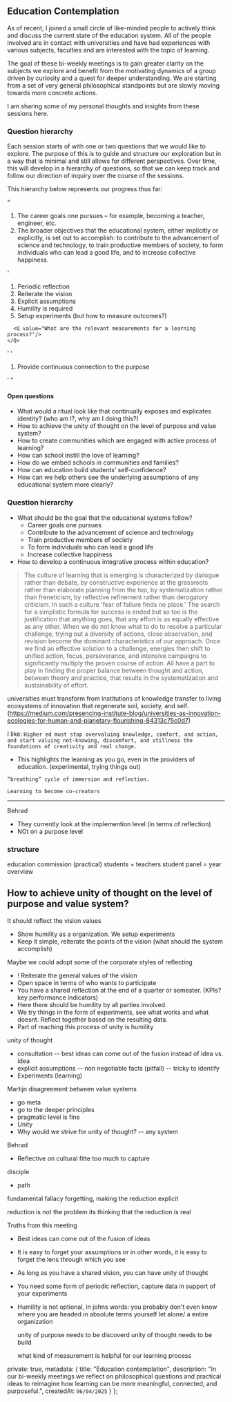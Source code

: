 ## Education Contemplation

As of recent, I joined a small circle of like-minded people to actively think and discuss the current state of the
education system. All of the people involved are in contact with universities and have had experiences with various
subjects, faculties and are interested with the topic of learning.

The goal of these bi-weekly meetings is to gain greater clarity on the subjects we explore and benefit from the
motivating dynamics of a group driven by curiosity and a quest for deeper understanding. We are starting from a set of
very general philosophical standpoints but are slowly moving towards more concrete actions.

I am sharing some of my personal thoughts and insights from these sessions here.

### Question hierarchy

Each session starts of with one or two questions that we would like to explore. The purpose of this is to guide and
structure our exploration but in a way that is minimal and still allows for different perspectives. Over time, this will
develop in a hierarchy of questions, so that we can keep track and follow our direction of inquiry over the course of
the sessions.

This hierarchy below represents our progress thus far:

<QATree>
  <Q value="What should be the goal that the educational systems follow?">
    <A article="what-should-be-the-goal-that-the-educational-systems-follow">
      <ol>
        <li>The career goals one pursues – for example, becoming a teacher, engineer, etc.</li>
        <li>
          The broader objectives that the educational system, either implicitly or explicitly, is set out to accomplish:
          to contribute to the advancement of science and technology, to train productive members of society, to form
          individuals who can lead a good life, and to increase collective happiness.
        </li>
      </ol>
    </A>
    <Q value="How to achieve unity of thought on the level of purpose and value system?" >
      <A>
        <ol>
          <li>Periodic reflection</li>
          <li>Reiterate the vision</li>
          <li>Explicit assumptions</li>
          <li>Humility is required</li>
          <li>Setup experiments (but how to measure outcomes?)</li>
        </ol>
      </A>

      <Q value="What are the relevant measurements for a learning process?"/>
    </Q>

  </Q>
  <Q value="How to develop a continuos integrative process within the eduction of a single individual?">
    <A>
      <ol>
        <li>Provide continuous connection to the purpose</li>
      </ol>
    </A>

  </Q>
</QATree>

#### Open questions

- What would a ritual look like that continually exposes and explicates identity? (who am I?, why am I doing this?)
- How to achieve the unity of thought on the level of purpose and value system?
- How to create communities which are engaged with active process of learning?
- How can school instill the love of learning?
- How do we embed schools in communities and families? 
- How can education build students’ self-confidence?
- How can we help others see the underlying assumptions of any educational system more clearly?

<Comment>

### Question hierarchy

- What should be the goal that the educational systems follow?
  - Career goals one pursues
  - Contribute to the advancement of science and technology
  - Train productive members of society
  - To form individuals who can lead a good life
  - Increase collective happiness
- How to develop a continuous integrative process within education?

> The culture of learning that is emerging is characterized by dialogue rather than debate, by constructive experience
> at the grassroots rather than elaborate planning from the top, by systematization rather than freneticism, by
> reflective refinement rather than derogatory criticism. In such a culture 'fear of failure finds no place.' The search
> for a simplistic formula for success is ended but so too is the justification that anything goes, that any effort is
> as equally effective as any other. When we do not know what to do to resolve a particular challenge, trying out a
> diversity of actions, close observation, and revision become the dominant characteristics of our approach. Once we
> find an effective solution to a challenge, energies then shift to unified action, focus, perseverance, and intensive
> campaigns to significantly multiply the proven course of action. All have a part to play in finding the proper balance
> between thought and action, between theory and practice, that results in the systematization and sustainability of
> effort.

universities must transform from institutions of knowledge transfer to living ecosystems of innovation that regenerate
soil, society, and self.
(https://medium.com/presencing-institute-blog/universities-as-innovation-ecologies-for-human-and-planetary-flourishing-84313c75c0d7)

I like:
`Higher ed must stop overvaluing knowledge, comfort, and action, and start valuing not-knowing, discomfort, and stillness the foundations of creativity and real change.`

- This highlights the learning as you go, even in the providers of education. (experimental, trying things out)

`“breathing” cycle of immersion and reflection.`

`Learning to become co-creators`

---

Behrad

- They currently look at the implemention level (in terms of reflection)
- NOt on a purpose level

### structure

education commission (practical) students + teachers student panel = year overview

## How to achieve unity of thought on the level of purpose and value system?

It should reflect the vision values

- Show humility as a organization. We setup experiments
- Keep it simple, reiterate the points of the vision (what should the system accomplish)

Maybe we could adopt some of the corporate styles of reflecting

- ! Reiterate the general values of the vision
- Open space in terms of who wants to participate
- You have a shared reflection at the end of a quarter or semester. (KPIs? key performance indicators)
- Here there should be humility by all parties involved.
- We try things in the form of experiments, see what works and what doesnt. Reflect together based on the resulting
  data.
- Part of reaching this process of unity is humility

unity of thought

- consultation -- best ideas can come out of the fusion instead of idea vs. idea
- explicit assumptions -- non negotiable facts (pitfall) -- tricky to identify
- Experiments (learning)

Martijn disagreement between value systems

- go meta
- go to the deeper principles
- pragmatic level is fine
- Unity
- Why would we strive for unity of thought? -- any system

Behrad

- Reflective on cultural fitte too much to capture

disciple

- path

fundamental fallacy forgetting, making the reduction explicit

reduction is not the problem its thinking that the reduction is real

Truths from this meeting

- Best ideas can come out of the fusion of ideas
- It is easy to forget your assumptions or in other words, it is easy to forget the lens through which you see
- As long as you have a shared vision, you can have unity of thought
- You need some form of periodic reflection, capture data in support of your experiments
- Humility is not optional, in johns words: you probably don't even know where you are headed in absolute terms yourself
  let alone/ a entire organization

  unity of purpose needs to be discoverd unity of thought needs to be build

  what kind of measurement is helpful for our learning process

</Comment>

  private: true,
  metadata: {
    title: "Education contemplation",
    description:
      "In our bi-weekly meetings we reflect on philosophical questions and practical ideas to reimagine how learning can be more meaningful, connected, and purposeful.",
    createdAt: `06/04/2025`
  }
};
